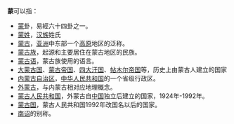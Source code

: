 {{Disambig|cat=一字消歧义}}
{{wiktionary}}
'''蒙'''可以指：
* [[周易上經三十卦一覽#蒙|蒙]]卦，易經六十四卦之一。
* [[蒙姓|蒙姓]]，[[汉族|汉族]]姓氏
* [[蒙古|蒙古]]，[[亚洲|亚洲]]中东部一个[[蒙古高原|高原]]地区的泛称。
* [[蒙古族|蒙古族]]，起源和主要居住在蒙古地区的民族。
* [[蒙古语|蒙古语]]，蒙古族使用的语言。
* [[大蒙古国|大蒙古国]]、[[蒙古帝国|蒙古帝国]]、[[四大汗国|四大汗国]]、[[帖木尔帝国|帖木尔帝国]]等，历史上由蒙古人建立的国家
* [[内蒙古自治区|内蒙古自治区]]，[[中华人民共和国|中华人民共和国]]的一个省级行政区。
* [[外蒙古|外蒙古]]，与内蒙古相对应地理概念。
* [[蒙古人民共和国|蒙古人民共和国]]，外蒙古自[[中国|中国]]独立后建立的国家，1924年-1992年。
* [[蒙古国|蒙古国]]，蒙古人民共和国1992年改国名以后的国家。
* [[南诏|南诏]]的别称。